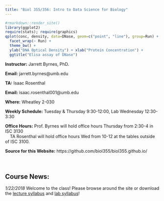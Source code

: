 ```yaml
---
title: "Biol 355/356: Intro to Data Science for Biology"
---
```


```r
#rmarkdown::render_site()
library(ggplot2)
require(stats); require(graphics)
qplot(conc, density, data=DNase, geom=c("point", "line"), group=Run) +
  facet_wrap(~ Run) +
  theme_bw() +
  ylab("DNA Optical Density") + xlab("Protein Concentration") +
  ggtitle("Elisa assay of DNase")
```

**Instructor:** Jarrett Byrnes, PhD.

**Email:** jarrett.byrnes@umb.edu

**TA:** Isaac Rosenthal

**Email:** isaac.rosenthal001@umb.edu

**Where:** Wheatley 2-030  

**Weekly Schedule:** Tuesday & Thursday 9:30-12:00, Lab Wednesday 12:30-3:30

**Office Hours:** Prof. Byrnes will hold office hours Thursday from 2:30-4 in ISC 3130  
&nbsp; &nbsp; TA Rosenthal will hold office hours Wed from 10-12 at the tables outside of ISC 3100.

**Source for this Website:** https://github.com/biol355/biol355.github.io/
&nbsp;  
&nbsp;  
&nbsp;  

## Course News:  
*1/22/2018*  Welcome to the class! Please browse around the site or download the [lecture syllabus](./governance_syllabus/byrnes_355_datascience_lecture_1.docx) and [lab syllabus](./governance_syllabus/byrnes_356_datascience_lab_1.docx)!
